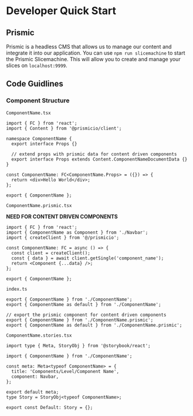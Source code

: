 
<Meta title="Developer Quick Start" />

# Developer Quick Start

## Prismic

Prismic is a headless CMS that allows us to manage our content and integrate it into our application. You can use `npm run slicemachine` to start the Prismic Slicemachine. This will allow you to create and manage your slices on `localhost:9999`.

## Code Guidlines

### Component Structure

`ComponentName.tsx`

```tsx
import { FC } from 'react';
import { Content } from '@prismicio/client';

namespace ComponentName {
  export interface Props {}

  // extend props with prismic data for content driven components
  export interface Props extends Content.ComponentNameDocumentData {}
}

const ComponentName: FC<ComponentName.Props> = ({}) => {
  return <div>Hello World</div>;
};

export { ComponentName };
```

`ComponentName.prismic.tsx`

**NEED FOR CONTENT DRIVEN COMPONENTS**

```tsx
import { FC } from 'react';
import { ComponentName as Component } from './Navbar';
import { createClient } from '@/prismicio';

const ComponentName: FC = async () => {
  const client = createClient();
  const { data } = await client.getSingle('component_name');
  return <Component {...data} />;
};

export { ComponentName };
```

`index.ts`

```tsx
export { ComponentName } from './ComponentName';
export { ComponentName as default } from './ComponentName';

// export the prismic component for content driven components
export { ComponentName } from './ComponentName.prismic';
export { ComponentName as default } from './ComponentName.prismic';
```

`ComponentName.stories.tsx`

```tsx
import type { Meta, StoryObj } from '@storybook/react';

import { ComponentName } from './ComponentName';

const meta: Meta<typeof ComponentName> = {
  title: 'Components/Level/Component Name',
  component: Navbar,
};

export default meta;
type Story = StoryObj<typeof ComponentName>;

export const Default: Story = {};
```
